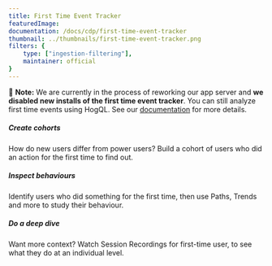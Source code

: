 ```yaml
---
title: First Time Event Tracker
featuredImage: 
documentation: /docs/cdp/first-time-event-tracker
thumbnail: ../thumbnails/first-time-event-tracker.png
filters: {
    type: ["ingestion-filtering"],
    maintainer: official
}
---
```


🚧 **Note:** We are currently in the process of reworking our app server and **we disabled new installs of the first time event tracker**. You can still analyze first time events using HogQL. See our [documentation](/docs/cdp/first-time-event-tracker) for more details.

<Section
    divider={false}
    title="Track if an event is the first event of its type for a user, or the first event of its type ever."
    size="full"
    cols={3}
>
    <div>
        <h5>Create cohorts</h5>
        <p>How do new users differ from power users? Build a cohort of users who did an action for the first time to find out.</p>
    </div>
    <div>
        <h5>Inspect behaviours</h5>
        <p>Identify users who did something for the first time, then use Paths, Trends and more to study their behaviour.</p>
    </div>
    <div>
        <h5>Do a deep dive</h5>
        <p>Want more context? Watch Session Recordings for first-time user, to see what they do at an individual level.</p>
    </div>
</Section>

<TutorialsSlider topic="first-time" />

<Documentation />
